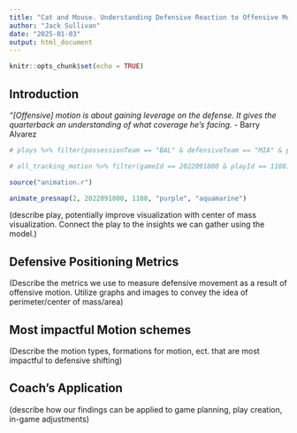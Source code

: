 ---
title: "Cat and Mouse. Understanding Defensive Reaction to Offensive Motion"
author: "Jack Sullivan"
date: "2025-01-03"
output: html_document
---

```{r setup, include=FALSE}
knitr::opts_chunk$set(echo = TRUE)
```

## Introduction

*"[Offensive] motion is about gaining leverage on the defense. It gives the quarterback an understanding of what coverage he's facing.* - Barry Alvarez

```{r, echo = FALSE}
# plays %>% filter(possessionTeam == "BAL" & defensiveTeam == "MIA" & preSnapHomeScore == 7 & preSnapVisitorScore == 7)

# all_tracking_motion %>% filter(gameId == 2022091800 & playId == 1108)

source("animation.r")

animate_presnap(2, 2022091800, 1108, "purple", "aquamarine")
```

(describe play, potentially improve visualization with center of mass visualization. Connect the play to the insights we can gather using the model.)


## Defensive Positioning Metrics

(Describe the metrics we use to measure defensive movement as a result of offensive motion. Utilize graphs and images to convey the idea of perimeter/center of mass/area)






## Most impactful Motion schemes

(Describe the motion types, formations for motion, ect. that are most impactful to defensive shifting)




## Coach's Application

(describe how our findings can be applied to game planning, play creation, in-game adjustments)


##
